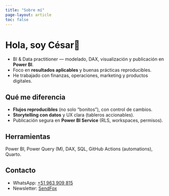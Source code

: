 ```yaml
---
title: "Sobre mí"
page-layout: article
toc: false
---
```

# Hola, soy César👋

- BI & Data practitioner — modelado, DAX, visualización y publicación en **Power BI**.
- Foco en **resultados aplicables** y buenas prácticas reproducibles.
- He trabajado con finanzas, operaciones, marketing y productos digitales.

## Qué me diferencia
- **Flujos reproducibles** (no solo “bonitos”), con control de cambios.
- **Storytelling con datos** y UX clara (tableros accionables).
- Publicación segura en **Power BI Service** (RLS, workspaces, permisos).

## Herramientas
Power BI, Power Query (M), DAX, SQL, GitHub Actions (automations), Quarto.

## Contacto
- WhatsApp: [+51 963 909 815]({{< meta whatsapp >}})
- Newsletter: [SendFox](https://sendfox.com/cesargoyzuetameneses)
